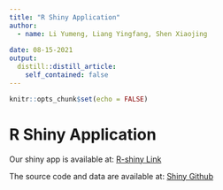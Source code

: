 ```yaml
---
title: "R Shiny Application"
author:
  - name: Li Yumeng, Liang Yingfang, Shen Xiaojing 
  
date: 08-15-2021
output:
  distill::distill_article:
    self_contained: false
---
```


```r
knitr::opts_chunk$set(echo = FALSE)
```

# R Shiny Application

Our shiny app  is available at:
[R-shiny Link](https://yfliang2020.shinyapps.io/project_shiny/)

The source code and data are available at:
[Shiny Github](https://github.com/yfliang2020/project_shiny)